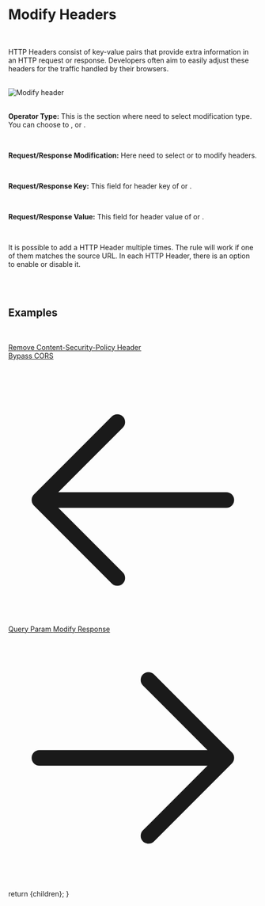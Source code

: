 
<h1 className="text-4xl border-b border-neutral-200/20 pb-2 text-neutral-300">Modify Headers</h1>

<br/>

HTTP Headers consist of key-value pairs that provide extra information in an HTTP request or response.
Developers often aim to easily adjust these headers for the traffic handled by their browsers.

<br/>

<img className="w-full rounded" alt="Modify header" src="/assets/images/rules-image/modify-header.png" />

<br/>

<SourceCondition />

<br/>

<span className="text-neutral-200">**Operator Type:**</span>
This is the section where need to select modification type. You can choose to  <TextBG text="Add"/>, <TextBG text="Remove"/> or <TextBG text="Append"/>.

<br/>

<span className="text-neutral-200">**Request/Response Modification:**</span>
Here need to select <TextBG text="Request"/> or <TextBG text="Response"/> to modify headers.

<br/>

<span className="text-neutral-200">**Request/Response Key:**</span>
This field for header key of <TextBG text="Request"/> or <TextBG text="Response"/>.


<br/>

<span className="text-neutral-200">**Request/Response Value:**</span>
This field for header value of <TextBG text="Request"/> or <TextBG text="Response"/>.

<br/>

It is possible to add a HTTP Header multiple times. The rule will work if one of them matches the source URL.
In each HTTP Header, there is an option to enable or disable it.

<br/>
<br/>

<h2 className="text-2xl border-b border-neutral-200/20 pb-2 text-neutral-300">Examples</h2>

<br/>

<ins className="text-sky-500 hover:text-sky-400">[Remove Content-Security-Policy Header](/app/template/modify-header/41)</ins>
<br />
<ins className="text-sky-500 hover:text-sky-400">[Bypass CORS](/app/template/modify-header/42)</ins>

<br/>

<div className="flex justify-between mt-20 mb-10">
  <a
    className="flex items-center w-fit h-10 p-px px-3 py-2 space-x-2 text-sm no-underline transition duration-200 cursor-pointer text-slate-100 bg-sky-600 hover:bg-sky-400 font-semiboldtext-center ustify-center group hover:shadow-2xl shadow-zinc-900 rounded-2xl"
    href="/docs/query-param"
  >
    <svg xmlns="http://www.w3.org/2000/svg" fill="none" viewBox="0 0 24 24" stroke-width="1.5" stroke="currentColor" className="w-6 h-6">
      <path stroke-linecap="round" stroke-linejoin="round" d="M10.5 19.5L3 12m0 0l7.5-7.5M3 12h18" />
    </svg>
    Query Param
  </a>
  <a
    className="flex items-center w-fit h-10 p-px px-3 py-2 space-x-2 text-sm no-underline transition duration-200 cursor-pointer text-slate-100 bg-sky-600 hover:bg-sky-400 font-semiboldtext-center ustify-center group hover:shadow-2xl shadow-zinc-900 rounded-2xl"
    href="/docs/modify-response"
  >
    Modify Response
    <svg xmlns="http://www.w3.org/2000/svg" fill="none" viewBox="0 0 24 24" stroke-width="1.5" stroke="currentColor" className="w-6 h-6">
      <path stroke-linecap="round" stroke-linejoin="round" d="M13.5 4.5L21 12m0 0l-7.5 7.5M21 12H3" />
    </svg>
  </a>
</div>

  return <MdxLayout>{children}</MdxLayout>;
}
